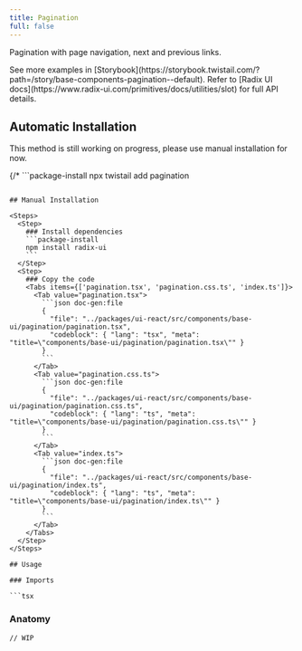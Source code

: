 ```yaml
---
title: Pagination
full: false
---
```


Pagination with page navigation, next and previous links.

<Callout type='info'>
  See more examples in [Storybook](https://storybook.twistail.com/?path=/story/base-components-pagination--default).
  Refer to [Radix UI docs](https://www.radix-ui.com/primitives/docs/utilities/slot) for full API details.
</Callout>

## Automatic Installation

<Callout type='warn'>
  This method is still working on progress, please use manual installation for now.
</Callout>

{/* ```package-install
npx twistail add pagination
``` */}

## Manual Installation

<Steps>
  <Step>
    ### Install dependencies
    ```package-install
    npm install radix-ui
    ```
  </Step>
  <Step>
    ### Copy the code
    <Tabs items={['pagination.tsx', 'pagination.css.ts', 'index.ts']}>
      <Tab value="pagination.tsx">
        ```json doc-gen:file
        {
          "file": "../packages/ui-react/src/components/base-ui/pagination/pagination.tsx",
          "codeblock": { "lang": "tsx", "meta": "title=\"components/base-ui/pagination/pagination.tsx\"" }
        }
        ```
      </Tab>
      <Tab value="pagination.css.ts">
        ```json doc-gen:file
        {
          "file": "../packages/ui-react/src/components/base-ui/pagination/pagination.css.ts",
          "codeblock": { "lang": "ts", "meta": "title=\"components/base-ui/pagination/pagination.css.ts\"" }
        }
        ```
      </Tab>
      <Tab value="index.ts">
        ```json doc-gen:file
        {
          "file": "../packages/ui-react/src/components/base-ui/pagination/index.ts",
          "codeblock": { "lang": "ts", "meta": "title=\"components/base-ui/pagination/index.ts\"" }
        }
        ```
      </Tab>
    </Tabs>
  </Step>
</Steps>

## Usage

### Imports

```tsx
```

### Anatomy

```tsx
// WIP
```
